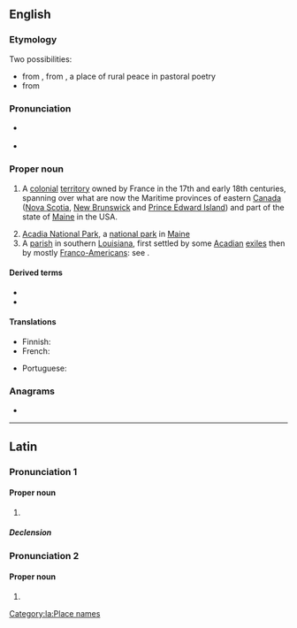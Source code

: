 {{also|acadia|acádia|Acádia}}
==English==
{{wikipedia}}

===Etymology===
Two possibilities:
* from {{der|en|it|Arcadia}}, from {{der|en|grc|Ἀρκαδία|t=[[Arcadia]]}}, a place of rural peace in pastoral poetry
* from {{der|en|mic|akadie||fertile land}}

===Pronunciation===
* {{a|US}} {{IPA|en|/əˈkeɪ.di.ə/}}
* {{rhymes|en|eɪdiə|s=4}}

===Proper noun===
{{en-proper noun}}

# {{lb|en|history}} A [[colonial]] [[territory]] owned by France in the 17th and early 18th centuries, spanning over what are now the Maritime provinces of eastern [[Canada]] ([[Nova Scotia]], [[New Brunswick]] and [[Prince Edward Island]]) and part of the state of [[Maine]] in the USA.
# [[w:Acadia National Park|Acadia National Park]], a [[national park]] in [[Maine]]
# A [[parish]] in southern [[Louisiana]], first settled by some [[Acadian]] [[exiles]] then by mostly [[Franco-American]]s: see {{l|en|Acadia Parish}}.

====Derived terms====
* {{l|en|Acadian}}
* {{l|en|Acadia Parish}}

====Translations====
{{trans-top|a French colonial territory in North America}}
* Finnish: {{t|fi|Acadia}}
* French: {{t+|fr|Acadie|f}}
{{trans-mid}}
* Portuguese: {{t|pt|Acádia|f}}
{{trans-bottom}}

===Anagrams===
* {{anagrams|en|a=aaacdi|Adacia}}

----

==Latin==

===Pronunciation 1===

====Proper noun====
{{la-proper noun|Acadia<1.loc>}}

# {{lb|la|New Latin}} {{l|en|Acadia}}

=====Declension=====
{{la-ndecl|Acadia<1.loc>}}

===Pronunciation 2===

====Proper noun====
{{la-proper noun-form|Acadiā|g=f}}

# {{inflection of|la|Acadia||abl}}

[[Category:la:Place names]]